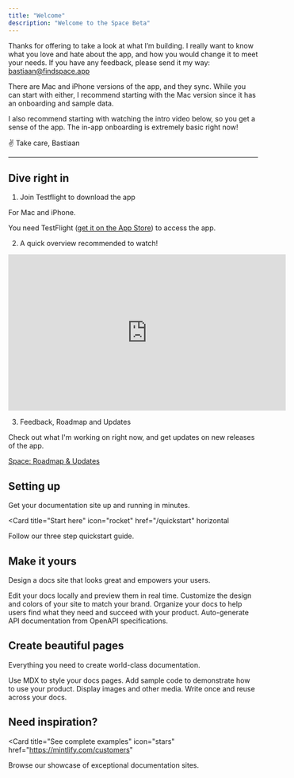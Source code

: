 ```yaml
---
title: "Welcome"
description: "Welcome to the Space Beta"
---
```


Thanks for offering to take a look at what I’m building. I really want to know what you love and hate about the app, and how you would change it to meet your needs. If you have any feedback, please send it my way: [bastiaan@findspace.app](mailto:bastiaan@findspace.app)

There are Mac and iPhone versions of the app, and they sync. While you can start with either, I recommend starting with the Mac version since it has an onboarding and sample data. 

I also recommend starting with watching the intro video below, so you get a sense of the app. The in-app onboarding is extremely basic right now!

✌️ Take care,
Bastiaan

---

## Dive right in

1. Join Testflight to download the app

<Card title="Join the Space Beta on TestFlight" icon="globe-pointer" href="https://testflight.apple.com/join/eXRfQP9M">
  For Mac and iPhone.
</Card>

You need TestFlight ([get it on the App Store](https://apps.apple.com/nl/app/testflight/id899247664?l=en-GB)) to access the app.

2. A quick overview recommended to watch!

<iframe
  width="560"
  height="315"
  src="https://www.youtube.com/watch?v=v_Ir1JqK5fI"
  title="YouTube video player"
  frameBorder="0"
  allow="accelerometer; autoplay; clipboard-write; encrypted-media; gyroscope; picture-in-picture"
  allowFullScreen
  style={{ width: '100%', borderRadius: '0.5rem' }}
></iframe>

3. Feedback, Roadmap and Updates

<Card title="Roadmap & Updates" icon="globe-pointer" href="https://space.userjot.com/">
  Check out what I'm working on right now, and get updates on new releases of the app.
</Card>


[Space: Roadmap & Updates](https://space.userjot.com/)


## Setting up

Get your documentation site up and running in minutes.

<Card
  title="Start here"
  icon="rocket"
  href="/quickstart"
  horizontal
>
  Follow our three step quickstart guide.
</Card>

## Make it yours

Design a docs site that looks great and empowers your users.

<Columns cols={2}>
  <Card
    title="Edit locally"
    icon="pen-to-square"
    href="/development"
  >
    Edit your docs locally and preview them in real time.
  </Card>
  <Card
    title="Customize your site"
    icon="palette"
    href="/essentials/settings"
  >
    Customize the design and colors of your site to match your brand.
  </Card>
    <Card
    title="Set up navigation"
    icon="map"
    href="/essentials/navigation"
  >
    Organize your docs to help users find what they need and succeed with your product.
  </Card>
  <Card
    title="API documentation"
    icon="terminal"
    href="/api-reference/introduction"
  >
    Auto-generate API documentation from OpenAPI specifications.
  </Card>
</Columns>

## Create beautiful pages

Everything you need to create world-class documentation.

<Columns cols={2}>
  <Card
    title="Write with MDX"
    icon="pen-fancy"
    href="/essentials/markdown"
  >
    Use MDX to style your docs pages.
  </Card>
  <Card
    title="Code samples"
    icon="code"
    href="/essentials/code"
  >
    Add sample code to demonstrate how to use your product.
  </Card>
  <Card
    title="Images"
    icon="image"
    href="/essentials/images"
  >
    Display images and other media.
  </Card>
  <Card
    title="Reusable snippets"
    icon="recycle"
    href="/essentials/reusable-snippets"
  >
    Write once and reuse across your docs.
  </Card>
</Columns>

## Need inspiration?

<Card
  title="See complete examples"
  icon="stars"
  href="https://mintlify.com/customers"
>
  Browse our showcase of exceptional documentation sites.
</Card>
